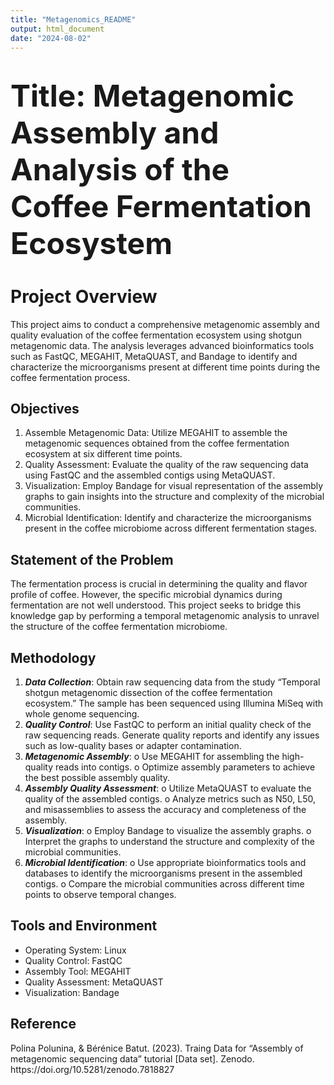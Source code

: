 ```yaml
---
title: "Metagenomics_README"
output: html_document
date: "2024-08-02"
---
```


# <font size="10"><b>Title: Metagenomic Assembly and Analysis of the Coffee Fermentation Ecosystem</b></font>


# **Project Overview**
This project aims to conduct a comprehensive metagenomic assembly and quality evaluation of the coffee fermentation ecosystem using shotgun metagenomic data. The analysis leverages advanced bioinformatics tools such as FastQC, MEGAHIT, MetaQUAST, and Bandage to identify and characterize the microorganisms present at different time points during the coffee fermentation process.


## **Objectives**
1.	Assemble Metagenomic Data: Utilize MEGAHIT to assemble the metagenomic sequences obtained from the coffee fermentation ecosystem at six different time points.
2.	Quality Assessment: Evaluate the quality of the raw sequencing data using FastQC and the assembled contigs using MetaQUAST.
3.	Visualization: Employ Bandage for visual representation of the assembly graphs to gain insights into the structure and complexity of the microbial communities.
4.	Microbial Identification: Identify and characterize the microorganisms present in the coffee microbiome across different fermentation stages.


## **Statement of the Problem**
The fermentation process is crucial in determining the quality and flavor profile of coffee. However, the specific microbial dynamics during fermentation are not well understood. This project seeks to bridge this knowledge gap by performing a temporal metagenomic analysis to unravel the structure of the coffee fermentation microbiome.



## **Methodology**


1.	**_Data Collection_**:
Obtain raw sequencing data from the study "Temporal shotgun metagenomic dissection of the coffee fermentation ecosystem."
The sample has been sequenced using Illumina MiSeq with whole genome sequencing.
2.	**_Quality Control_**:
Use FastQC to perform an initial quality check of the raw sequencing reads.
Generate quality reports and identify any issues such as low-quality bases or adapter contamination.
3.	**_Metagenomic Assembly_**:
o	Use MEGAHIT for assembling the high-quality reads into contigs.
o	Optimize assembly parameters to achieve the best possible assembly quality.
4.	**_Assembly Quality Assessment_**:
o	Utilize MetaQUAST to evaluate the quality of the assembled contigs.
o	Analyze metrics such as N50, L50, and misassemblies to assess the accuracy and completeness of the assembly.
5.	**_Visualization_**:
o	Employ Bandage to visualize the assembly graphs.
o	Interpret the graphs to understand the structure and complexity of the microbial communities.
6.	**_Microbial Identification_**:
o	Use appropriate bioinformatics tools and databases to identify the microorganisms present in the assembled contigs.
o	Compare the microbial communities across different time points to observe temporal changes.


## Tools and Environment
* Operating System: Linux
* Quality Control: FastQC
* Assembly Tool: MEGAHIT
* Quality Assessment: MetaQUAST
* Visualization: Bandage

## Reference
Polina Polunina, & Bérénice Batut. (2023). Traing Data for "Assembly of metagenomic sequencing data" tutorial [Data set]. Zenodo. https://doi.org/10.5281/zenodo.7818827

